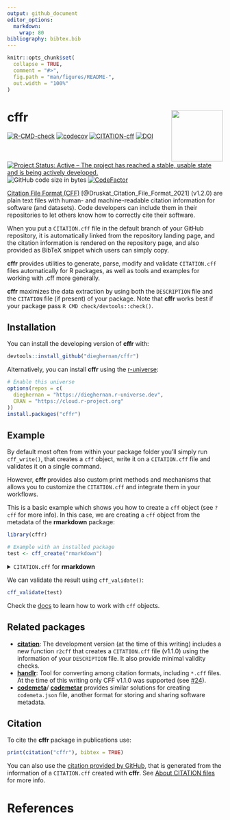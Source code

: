 ```yaml
---
output: github_document
editor_options: 
  markdown: 
    wrap: 80
bibliography: bibtex.bib
---
```


<!-- README.md is generated from README.Rmd. Please edit that file -->

```r
knitr::opts_chunk$set(
  collapse = TRUE,
  comment = "#>",
  fig.path = "man/figures/README-",
  out.width = "100%"
)
```

# cffr <img src="man/figures/logo.png" align="right" width="120"/>

<!-- badges: start -->

[![R-CMD-check](https://github.com/dieghernan/cffr/actions/workflows/check-full.yaml/badge.svg)](https://github.com/dieghernan/cffr/actions/workflows/check-full.yaml)
[![codecov](https://codecov.io/gh/dieghernan/cffr/branch/master/graph/badge.svg)](https://codecov.io/gh/dieghernan/cffr)
[![CITATION-cff](https://github.com/dieghernan/cffr/actions/workflows/cff-validator.yml/badge.svg)](https://github.com/dieghernan/cffr/actions/workflows/cff-validator.yml)
[![DOI](https://img.shields.io/badge/DOI-10.5281/zenodo.5509766-blue)](https://doi.org/10.5281/zenodo.5509766)
[![Project Status: Active – The project has reached a stable, usable state and is being actively developed.](https://www.repostatus.org/badges/latest/active.svg)](https://www.repostatus.org/#active)
![GitHub code size in bytes](https://img.shields.io/github/languages/code-size/dieghernan/cffr)
[![CodeFactor](https://www.codefactor.io/repository/github/dieghernan/cffr/badge)](https://www.codefactor.io/repository/github/dieghernan/cffr)

<!-- badges: end -->

[Citation File Format (CFF)](https://citation-file-format.github.io/)
[@Druskat_Citation_File_Format_2021] (v1.2.0) are plain text files with human- and
machine-readable citation information for software (and datasets). Code
developers can include them in their repositories to let others know how to
correctly cite their software.

When you put a `CITATION.cff` file in the default branch of your GitHub
repository, it is automatically linked from the repository landing page, and the
citation information is rendered on the repository page, and also provided as
BibTeX snippet which users can simply copy.

**cffr** provides utilities to generate, parse, modify and validate
`CITATION.cff` files automatically for R packages, as well as tools and examples
for working with .cff more generally.

**cffr** maximizes the data extraction by using both the `DESCRIPTION` file 
and the `CITATION` file (if present) of your package. Note that **cffr** works
best if your package pass `R CMD check/devtools::check()`.



## Installation

You can install the developing version of **cffr** with:

```r
devtools::install_github("dieghernan/cffr")
```

Alternatively, you can install **cffr** using the
[r-universe](https://dieghernan.r-universe.dev/ui#builds):

```r
# Enable this universe
options(repos = c(
  dieghernan = "https://dieghernan.r-universe.dev",
  CRAN = "https://cloud.r-project.org"
))
install.packages("cffr")
```

## Example

By default most often from within your package folder you'll simply run
`cff_write()`, that creates a `cff` object, write it on a `CITATION.cff`
file and validates it on a single command.

However, **cffr** provides also custom print methods and mechanisms that
allows you to customize the `CITATION.cff` and integrate them in your 
workflows.

This is a basic example which shows you how to create a `cff` object 
(see `?cff` for more info). In this case, we are creating a `cff` object
from the metadata of the **rmarkdown** package:

```r
library(cffr)

# Example with an installed package
test <- cff_create("rmarkdown")
```

<details><summary>
<code>CITATION.cff</code> for <strong>rmarkdown</strong></summary>


```r

test
```

</details>

<p>
<p>
<p>

We can validate the result using `cff_validate()`:

```r

cff_validate(test)
```



Check the [docs](https://dieghernan.github.io/cffr/reference/index.html) to
learn how to work with `cff` objects.


## Related packages

- [**citation**](https://github.com/pik-piam/citation/): The development 
  version (at the time of this writing) includes a new function `r2cff` that
  creates a `CITATION.cff` file (v1.1.0) using the information of your 
  `DESCRIPTION` file. It also provide minimal validity checks.
- [**handlr**](https://github.com/ropensci/handlr): Tool for converting among 
  citation formats, including `*.cff` files. At the time of
  this writing only CFF v1.1.0 was supported (see
  [#24](https://github.com/ropensci/handlr/issues/24)).
- [**codemeta**](https://github.com/cboettig/codemeta)/
  [**codemetar**](https://github.com/ropensci/codemetar) provides similar 
  solutions for creating `codemeta.json` file, another format for storing and
  sharing software metadata.


## Citation

To cite the **cffr** package in publications use:

```r
print(citation("cffr"), bibtex = TRUE)
```

You can also use the [citation provided by GitHub](https://github.com/dieghernan/cffr), 
that is generated from the information of a 
`CITATION.cff` created with **cffr**. See 
[About CITATION files](https://docs.github.com/en/repositories/managing-your-repositorys-settings-and-features/customizing-your-repository/about-citation-files)
for more info.

# References
